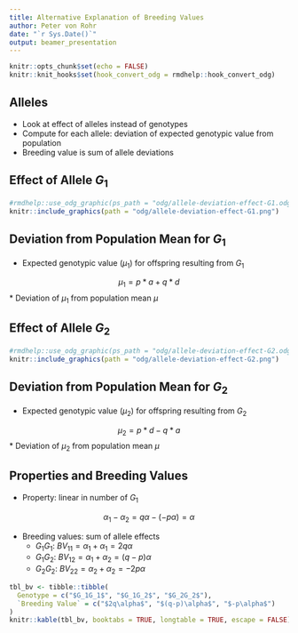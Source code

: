 ```yaml
---
title: Alternative Explanation of Breeding Values
author: Peter von Rohr
date: "`r Sys.Date()`"
output: beamer_presentation
---
```


```r
knitr::opts_chunk$set(echo = FALSE)
knitr::knit_hooks$set(hook_convert_odg = rmdhelp::hook_convert_odg)
```

## Alleles

* Look at effect of alleles instead of genotypes 
* Compute for each allele: deviation of expected genotypic value from population
* Breeding value is sum of allele deviations


## Effect of Allele $G_1$

```r
#rmdhelp::use_odg_graphic(ps_path = "odg/allele-deviation-effect-G1.odg")
knitr::include_graphics(path = "odg/allele-deviation-effect-G1.png")
```

## Deviation from Population Mean for $G_1$

* Expected genotypic value ($\mu_1$) for offspring resulting from $G_1$

$$\mu_1 = p * a + q * d$$
* Deviation of $\mu_1$ from population mean $\mu$

\begin{align}
\alpha_1 &= \mu_1 - \mu \notag \\
         &= p * a + q * d - \left[ (p-q)a + 2pqd \right] \notag \\
         &= q(a + (1-2p)d)  \notag \\
         &= q(a + (q-p)d) \notag \\
         &= q \alpha \notag
\end{align}
 

## Effect of Allele $G_2$

```r
#rmdhelp::use_odg_graphic(ps_path = "odg/allele-deviation-effect-G2.odg")
knitr::include_graphics(path = "odg/allele-deviation-effect-G2.png")
``` 

## Deviation from Population Mean for $G_2$

* Expected genotypic value ($\mu_2$) for offspring resulting from $G_2$

$$\mu_2 = p * d - q * a$$
* Deviation of $\mu_2$ from population mean $\mu$

\begin{align}
\alpha_2 &= \mu_2 - \mu \notag \\
         &= p * d - q * a - \left[ (p-q)a + 2pqd \right] \notag \\
         &= -pa + pd -2pqd  \notag \\
         &= -p(a - d + 2qd) \notag \\
         &= -p(a - (1 - 2q)d)  \notag \\
         &= -p(a + (q-p)d) \notag \\
         &= -p \alpha \notag
\end{align}


## Properties and Breeding Values

* Property: linear in number of $G_1$

$$\alpha_1 - \alpha_2 = q\alpha -(-p\alpha) = \alpha$$

* Breeding values: sum of allele effects
    + $G_1G_1$: $BV_{11} = \alpha_1 + \alpha_1 = 2q\alpha$
    + $G_1G_2$: $BV_{12} = \alpha_1 + \alpha_2 = (q-p)\alpha$
    + $G_2G_2$: $BV_{22} = \alpha_2 + \alpha_2 = -2p\alpha$
    

```r
tbl_bv <- tibble::tibble(
  Genotype = c("$G_1G_1$", "$G_1G_2$", "$G_2G_2$"),
  `Breeding Value` = c("$2q\alpha$", "$(q-p)\alpha$", "$-p\alpha$")
)
knitr::kable(tbl_bv, booktabs = TRUE, longtable = TRUE, escape = FALSE)
```

